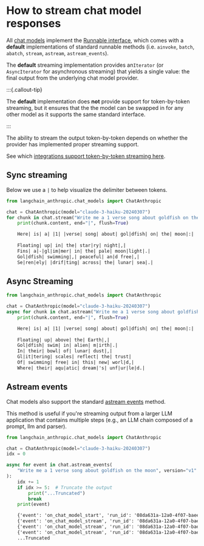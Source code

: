 # How to stream chat model responses


All [chat models](https://api.python.langchain.com/en/latest/language_models/langchain_core.language_models.chat_models.BaseChatModel.html) implement the [Runnable interface](https://api.python.langchain.com/en/latest/runnables/langchain_core.runnables.base.Runnable.html#langchain_core.runnables.base.Runnable), which comes with a **default** implementations of standard runnable methods (i.e. `ainvoke`, `batch`, `abatch`, `stream`, `astream`, `astream_events`).

The **default** streaming implementation provides an`Iterator` (or `AsyncIterator` for asynchronous streaming) that yields a single value: the final output from the underlying chat model provider.

:::{.callout-tip}

The **default** implementation does **not** provide support for token-by-token streaming, but it ensures that the the model can be swapped in for any other model as it supports the same standard interface.

:::

The ability to stream the output token-by-token depends on whether the provider has implemented proper streaming support.

See which [integrations support token-by-token streaming here](/docs/integrations/chat/).
## Sync streaming

Below we use a `|` to help visualize the delimiter between tokens.

```python
from langchain_anthropic.chat_models import ChatAnthropic

chat = ChatAnthropic(model="claude-3-haiku-20240307")
for chunk in chat.stream("Write me a 1 verse song about goldfish on the moon"):
    print(chunk.content, end="|", flush=True)
```


<CodeOutputBlock lang="python">

```default
    Here| is| a| |1| |verse| song| about| gol|dfish| on| the| moon|:|
    
    Floating| up| in| the| star|ry| night|,|
    Fins| a|-|gl|im|mer| in| the| pale| moon|light|.|
    Gol|dfish| swimming|,| peaceful| an|d free|,|
    Se|ren|ely| |drif|ting| across| the| lunar| sea|.|
```

</CodeOutputBlock>

## Async Streaming

```python
from langchain_anthropic.chat_models import ChatAnthropic

chat = ChatAnthropic(model="claude-3-haiku-20240307")
async for chunk in chat.astream("Write me a 1 verse song about goldfish on the moon"):
    print(chunk.content, end="|", flush=True)
```


<CodeOutputBlock lang="python">

```default
    Here| is| a| |1| |verse| song| about| gol|dfish| on| the| moon|:|
    
    Floating| up| above| the| Earth|,|
    Gol|dfish| swim| in| alien| m|irth|.|
    In| their| bowl| of| lunar| dust|,|
    Gl|it|tering| scales| reflect| the| trust|
    Of| swimming| free| in| this| new| worl|d,|
    Where| their| aqu|atic| dream|'s| unf|ur|le|d.|
```

</CodeOutputBlock>

## Astream events

Chat models also support the standard [astream events](https://api.python.langchain.com/en/latest/runnables/langchain_core.runnables.base.Runnable.html#langchain_core.runnables.base.Runnable.astream_events) method.

This method is useful if you're streaming output from a larger LLM application that contains multiple steps (e.g., an LLM chain composed of a prompt, llm and parser).

```python
from langchain_anthropic.chat_models import ChatAnthropic

chat = ChatAnthropic(model="claude-3-haiku-20240307")
idx = 0

async for event in chat.astream_events(
    "Write me a 1 verse song about goldfish on the moon", version="v1"
):
    idx += 1
    if idx >= 5:  # Truncate the output
        print("...Truncated")
        break
    print(event)
```


<CodeOutputBlock lang="python">

```default
    {'event': 'on_chat_model_start', 'run_id': '08da631a-12a0-4f07-baee-fc9a175ad4ba', 'name': 'ChatAnthropic', 'tags': [], 'metadata': {}, 'data': {'input': 'Write me a 1 verse song about goldfish on the moon'}}
    {'event': 'on_chat_model_stream', 'run_id': '08da631a-12a0-4f07-baee-fc9a175ad4ba', 'tags': [], 'metadata': {}, 'name': 'ChatAnthropic', 'data': {'chunk': AIMessageChunk(content='Here', id='run-08da631a-12a0-4f07-baee-fc9a175ad4ba')}}
    {'event': 'on_chat_model_stream', 'run_id': '08da631a-12a0-4f07-baee-fc9a175ad4ba', 'tags': [], 'metadata': {}, 'name': 'ChatAnthropic', 'data': {'chunk': AIMessageChunk(content="'s", id='run-08da631a-12a0-4f07-baee-fc9a175ad4ba')}}
    {'event': 'on_chat_model_stream', 'run_id': '08da631a-12a0-4f07-baee-fc9a175ad4ba', 'tags': [], 'metadata': {}, 'name': 'ChatAnthropic', 'data': {'chunk': AIMessageChunk(content=' a', id='run-08da631a-12a0-4f07-baee-fc9a175ad4ba')}}
    ...Truncated
```

</CodeOutputBlock>
